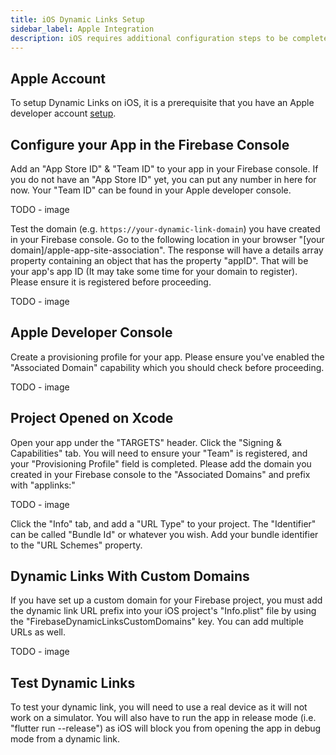 ```yaml
---
title: iOS Dynamic Links Setup
sidebar_label: Apple Integration
description: iOS requires additional configuration steps to be completed before you can receive dynamic links.
---
```


## Apple Account

To setup Dynamic Links on iOS, it is a prerequisite that you have an Apple developer account [setup](https://developer.apple.com/programs/enroll/).

## Configure your App in the Firebase Console

Add an "App Store ID" & "Team ID" to your app in your Firebase console. If you do not have an "App Store ID" yet, you can put any number in here for now.
Your "Team ID" can be found in your Apple developer console.

TODO - image

Test the domain (e.g. `https://your-dynamic-link-domain`) you have created in your Firebase console. Go to the following location in your browser "[your domain]/apple-app-site-association".
The response will have a details array property containing an object that has the property "appID". That will be your app's app ID (It may take some time for
your domain to register). Please ensure it is registered before proceeding.

TODO - image

## Apple Developer Console

Create a provisioning profile for your app. Please ensure you've enabled the "Associated Domain" capability which you should check before proceeding.

TODO - image

## Project Opened on Xcode

Open your app under the "TARGETS" header. Click the "Signing & Capabilities" tab. You will need to ensure your "Team" is registered, and your "Provisioning Profile" field is completed.
Please add the domain you created in your Firebase console to the "Associated Domains" and prefix with "applinks:"

TODO - image

Click the "Info" tab, and add a "URL Type" to your project. The "Identifier" can be called "Bundle Id" or whatever you wish. Add your bundle identifier to the "URL Schemes" property.


## Dynamic Links With Custom Domains

If you have set up a custom domain for your Firebase project, you must add the dynamic link URL prefix into your iOS project's "Info.plist" file by using the "FirebaseDynamicLinksCustomDomains" key.
You can add multiple URLs as well.

TODO - image

## Test Dynamic Links

To test your dynamic link, you will need to use a real device as it will not work on a simulator. You will also have to run the app in release mode (i.e. "flutter run --release") as iOS will block you from opening
the app in debug mode from a dynamic link.
